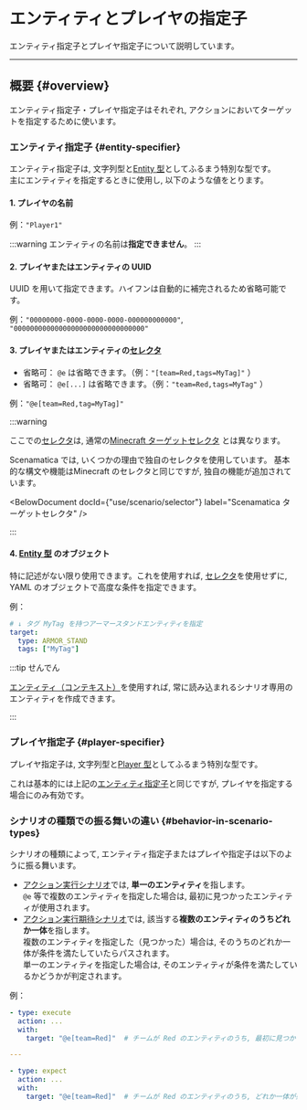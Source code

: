 
# エンティティとプレイヤの指定子

エンティティ指定子とプレイヤ指定子について説明しています。

---

## 概要 {#overview}

エンティティ指定子・プレイヤ指定子はそれぞれ, アクションにおいてターゲットを指定するために使います。

### エンティティ指定子 {#entity-specifier}

エンティティ指定子は, 文字列型と[Entity 型](/references/types/entities/EntityStructure)としてふるまう特別な型です。  
主にエンティティを指定するときに使用し, 以下のような値をとります。

#### 1. プレイヤの名前

例：`"Player1"`

:::warning
エンティティの名前は**指定できません**。
:::

#### 2. プレイヤまたはエンティティの UUID 

UUID を用いて指定できます。ハイフンは自動的に補完されるため省略可能です。

例：`"00000000-0000-0000-0000-000000000000"`, `"00000000000000000000000000000000"`

#### 3. プレイヤまたはエンティティの[セレクタ](/docs/use/scenario/selector)

 + 省略可： `@e` は省略できます。（例：`"[team=Red,tags=MyTag]"` ）
 + 省略可： `@e[...]` は省略できます。（例：`"team=Red,tags=MyTag"` ）
 
例：`"@e[team=Red,tag=MyTag]"`
 
:::warning

ここでの[セレクタ](/docs/use/scenario/selector)は, 通常の[Minecraft ターゲットセレクタ](https://minecraft.fandom.com/ja/wiki/Target_selectors) とは異なります。

Scenamatica では, いくつかの理由で独自のセレクタを使用しています。
基本的な構文や機能はMinecraft のセレクタと同じですが, 独自の機能が追加されています。

<BelowDocument docId={"use/scenario/selector"}
               label="Scenamatica ターゲットセレクタ"
/> 

:::
#### 4. [Entity 型](/references/types/entities/EntityStructure) のオブジェクト  

特に記述がない限り使用できます。これを使用すれば, [セレクタ](/docs/use/scenario/selector)を使用せずに, YAML のオブジェクトで高度な条件を指定できます。

例：
```yaml showLineNumbers
# ↓ タグ MyTag を持つアーマースタンドエンティティを指定 
target:
  type: ARMOR_STAND
  tags: ["MyTag"]
```

:::tip せんでん

[エンティティ（コンテキスト）](/docs/use/scenario/elements#entity)を使用すれば, 常に読み込まれるシナリオ専用のエンティティを作成できます。

:::

### プレイヤ指定子 {#player-specifier}

プレイヤ指定子は, 文字列型と[Player 型](/references/types/entities/PlayerStructure)としてふるまう特別な型です。  

これは基本的には上記の[エンティティ指定子](#entity-specifier)と同じですが, プレイヤを指定する場合にのみ有効です。

### シナリオの種類での振る舞いの違い {#behavior-in-scenario-types}

シナリオの種類によって, エンティティ指定子またはプレイや指定子は以下のように振る舞います。

+ [アクション実行シナリオ](/docs/use/scenario/elements#scenario-type-action-execution)では, **単一のエンティティ**を指します。  
  `@e` 等で複数のエンティティを指定した場合は, 最初に見つかったエンティティが使用されます。
+ [アクション実行期待シナリオ](/docs/use/scenario/elements#scenario-type-action-expect)では, 該当する**複数のエンティティのうちどれか一体**を指します。  
  複数のエンティティを指定した（見つかった）場合は, そのうちのどれか一体が条件を満たしていたらパスされます。  
  単一のエンティティを指定した場合は, そのエンティティが条件を満たしているかどうかが判定されます。

例：
``` yaml
- type: execute
  action: ...
  with:
    target: "@e[team=Red]"  # チームが Red のエンティティのうち, 最初に見つかったものが使用される

---

- type: expect
  action: ...
  with:
    target: "@e[team=Red]"  # チームが Red のエンティティのうち, どれか一体が条件を満たしていればパスされる
```
